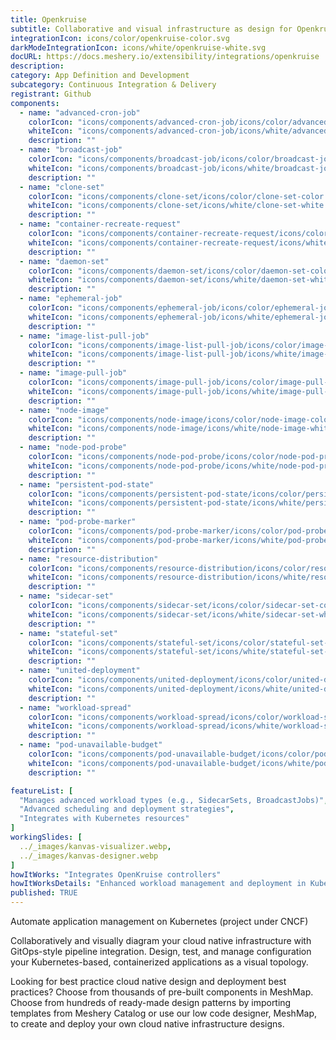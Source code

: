 ---
title: Openkruise
subtitle: Collaborative and visual infrastructure as design for Openkruise
integrationIcon: icons/color/openkruise-color.svg
darkModeIntegrationIcon: icons/white/openkruise-white.svg
docURL: https://docs.meshery.io/extensibility/integrations/openkruise
description: 
category: App Definition and Development
subcategory: Continuous Integration & Delivery
registrant: Github
components:
  - name: "advanced-cron-job"
    colorIcon: "icons/components/advanced-cron-job/icons/color/advanced-cron-job-color.svg"
    whiteIcon: "icons/components/advanced-cron-job/icons/white/advanced-cron-job-white.svg"
    description: ""
  - name: "broadcast-job"
    colorIcon: "icons/components/broadcast-job/icons/color/broadcast-job-color.svg"
    whiteIcon: "icons/components/broadcast-job/icons/white/broadcast-job-white.svg"
    description: ""
  - name: "clone-set"
    colorIcon: "icons/components/clone-set/icons/color/clone-set-color.svg"
    whiteIcon: "icons/components/clone-set/icons/white/clone-set-white.svg"
    description: ""
  - name: "container-recreate-request"
    colorIcon: "icons/components/container-recreate-request/icons/color/container-recreate-request-color.svg"
    whiteIcon: "icons/components/container-recreate-request/icons/white/container-recreate-request-white.svg"
    description: ""
  - name: "daemon-set"
    colorIcon: "icons/components/daemon-set/icons/color/daemon-set-color.svg"
    whiteIcon: "icons/components/daemon-set/icons/white/daemon-set-white.svg"
    description: ""
  - name: "ephemeral-job"
    colorIcon: "icons/components/ephemeral-job/icons/color/ephemeral-job-color.svg"
    whiteIcon: "icons/components/ephemeral-job/icons/white/ephemeral-job-white.svg"
    description: ""
  - name: "image-list-pull-job"
    colorIcon: "icons/components/image-list-pull-job/icons/color/image-list-pull-job-color.svg"
    whiteIcon: "icons/components/image-list-pull-job/icons/white/image-list-pull-job-white.svg"
    description: ""
  - name: "image-pull-job"
    colorIcon: "icons/components/image-pull-job/icons/color/image-pull-job-color.svg"
    whiteIcon: "icons/components/image-pull-job/icons/white/image-pull-job-white.svg"
    description: ""
  - name: "node-image"
    colorIcon: "icons/components/node-image/icons/color/node-image-color.svg"
    whiteIcon: "icons/components/node-image/icons/white/node-image-white.svg"
    description: ""
  - name: "node-pod-probe"
    colorIcon: "icons/components/node-pod-probe/icons/color/node-pod-probe-color.svg"
    whiteIcon: "icons/components/node-pod-probe/icons/white/node-pod-probe-white.svg"
    description: ""
  - name: "persistent-pod-state"
    colorIcon: "icons/components/persistent-pod-state/icons/color/persistent-pod-state-color.svg"
    whiteIcon: "icons/components/persistent-pod-state/icons/white/persistent-pod-state-white.svg"
    description: ""
  - name: "pod-probe-marker"
    colorIcon: "icons/components/pod-probe-marker/icons/color/pod-probe-marker-color.svg"
    whiteIcon: "icons/components/pod-probe-marker/icons/white/pod-probe-marker-white.svg"
    description: ""
  - name: "resource-distribution"
    colorIcon: "icons/components/resource-distribution/icons/color/resource-distribution-color.svg"
    whiteIcon: "icons/components/resource-distribution/icons/white/resource-distribution-white.svg"
    description: ""
  - name: "sidecar-set"
    colorIcon: "icons/components/sidecar-set/icons/color/sidecar-set-color.svg"
    whiteIcon: "icons/components/sidecar-set/icons/white/sidecar-set-white.svg"
    description: ""
  - name: "stateful-set"
    colorIcon: "icons/components/stateful-set/icons/color/stateful-set-color.svg"
    whiteIcon: "icons/components/stateful-set/icons/white/stateful-set-white.svg"
    description: ""
  - name: "united-deployment"
    colorIcon: "icons/components/united-deployment/icons/color/united-deployment-color.svg"
    whiteIcon: "icons/components/united-deployment/icons/white/united-deployment-white.svg"
    description: ""
  - name: "workload-spread"
    colorIcon: "icons/components/workload-spread/icons/color/workload-spread-color.svg"
    whiteIcon: "icons/components/workload-spread/icons/white/workload-spread-white.svg"
    description: ""
  - name: "pod-unavailable-budget"
    colorIcon: "icons/components/pod-unavailable-budget/icons/color/pod-unavailable-budget-color.svg"
    whiteIcon: "icons/components/pod-unavailable-budget/icons/white/pod-unavailable-budget-white.svg"
    description: ""

featureList: [
  "Manages advanced workload types (e.g., SidecarSets, BroadcastJobs)",
  "Advanced scheduling and deployment strategies",
  "Integrates with Kubernetes resources"
]
workingSlides: [
  ../_images/kanvas-visualizer.webp,
  ../_images/kanvas-designer.webp
]
howItWorks: "Integrates OpenKruise controllers"
howItWorksDetails: "Enhanced workload management and deployment in Kubernetes"
published: TRUE
---
<p>
Automate application management on Kubernetes (project under CNCF)
</p>
<p>
    Collaboratively and visually diagram your cloud native infrastructure with GitOps-style pipeline integration. Design, test, and manage configuration your Kubernetes-based, containerized applications as a visual topology.
</p>
<p>
    Looking for best practice cloud native design and deployment best practices? Choose from thousands of pre-built components in MeshMap. Choose from hundreds of ready-made design patterns by importing templates from Meshery Catalog or use our low code designer, MeshMap, to create and deploy your own cloud native infrastructure designs.
</p>
